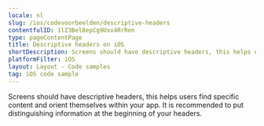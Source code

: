 ```yaml
---
locale: nl
slug: /ios/codevoorbeelden/descriptive-headers
contentfulID: 1lZ3Bel8epCg9Uxx4RrRen
type: pageContentPage
title: Descriptive headers on iOS
shortDescription: Screens should have descriptive headers, this helps users find specific content and orient themselves within your app.
platformFilter: iOS
layout: Layout - Code samples
tag: iOS code sample
---
```


Screens should have descriptive headers, this helps users find specific content and orient themselves within your app. It is recommended to put distinguishing information at the beginning of your headers.

<CodeSample id="screen-headers" locale="nl" platform="ios"/>